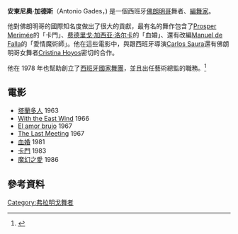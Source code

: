 '''安東尼奧·加德斯'''（Antonio Gades，{{bd|1936年|11月14日|2004年|7月20日}}) 是一個西班牙[[佛朗明哥|佛朗明哥]]舞者、[[編舞家|編舞家]]。

他對佛朗明哥的國際知名度做出了很大的貢獻，最有名的舞作包含了[[Prosper_Merimée|Prosper Merimée]]的「卡門」、[[费德里戈·加西亚·洛尔卡|费德里戈·加西亚·洛尔卡]]的「血婚」、還有改編[[Manuel_de_Falla|Manuel de Falla]]的「愛情魔術師」。他在這些電影中，與跟西班牙導演[[Carlos_Saura|Carlos Saura]]還有佛朗明哥女舞者[[Cristina_Hoyos|Cristina Hoyos]]密切的合作。

他在 1978 年也幫助創立了[[西班牙國家舞團|西班牙國家舞團]]，並且出任藝術總監的職務。<ref>{{cite web| title =西班牙國家舞團網頁| url =http://balletnacional.mcu.es/historia.php?lang=eng| accessdate =2011-12-23| deadurl =yes| archiveurl =https://web.archive.org/web/20120203145731/http://balletnacional.mcu.es/historia.php?lang=eng| archivedate =2012-02-03}}</ref>

==電影==
*[[塔蘭多人|塔蘭多人]] 1963
*[[With_the_East_Wind|With the East Wind]] 1966
*[[魔幻之愛_(1967_film)|El amor brujo]] 1967
*[[The_Last_Meeting|The Last Meeting]] 1967
*[[血婚_(1981_film)|血婚]] 1981
*[[卡門_(1983_film)|卡門]] 1983
*[[魔幻之愛_(1986_film)|魔幻之愛]] 1986

==參考資料==
{{reflist}}

{{Authority control}}
[[Category:弗拉明戈舞者|Category:弗拉明戈舞者]]